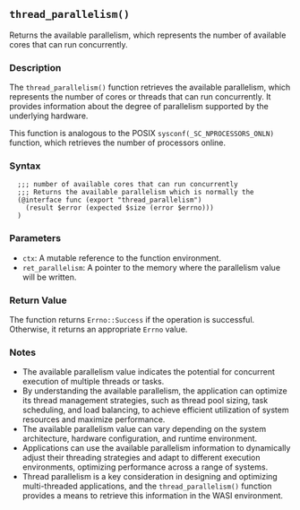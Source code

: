 ## `thread_parallelism()`

Returns the available parallelism, which represents the number of available cores that can run concurrently.

### Description

The `thread_parallelism()` function retrieves the available parallelism, which represents the number of cores or threads that can run concurrently. It provides information about the degree of parallelism supported by the underlying hardware.

This function is analogous to the POSIX `sysconf(_SC_NPROCESSORS_ONLN)` function, which retrieves the number of processors online.

### Syntax

```ebnf
  ;;; number of available cores that can run concurrently
  ;;; Returns the available parallelism which is normally the
  (@interface func (export "thread_parallelism")
    (result $error (expected $size (error $errno)))
  )
```
### Parameters

- `ctx`: A mutable reference to the function environment.
- `ret_parallelism`: A pointer to the memory where the parallelism value will be written.

### Return Value

The function returns `Errno::Success` if the operation is successful. Otherwise, it returns an appropriate `Errno` value.

### Notes

- The available parallelism value indicates the potential for concurrent execution of multiple threads or tasks.
- By understanding the available parallelism, the application can optimize its thread management strategies, such as thread pool sizing, task scheduling, and load balancing, to achieve efficient utilization of system resources and maximize performance.
- The available parallelism value can vary depending on the system architecture, hardware configuration, and runtime environment.
- Applications can use the available parallelism information to dynamically adjust their threading strategies and adapt to different execution environments, optimizing performance across a range of systems.
- Thread parallelism is a key consideration in designing and optimizing multi-threaded applications, and the `thread_parallelism()` function provides a means to retrieve this information in the WASI environment.
